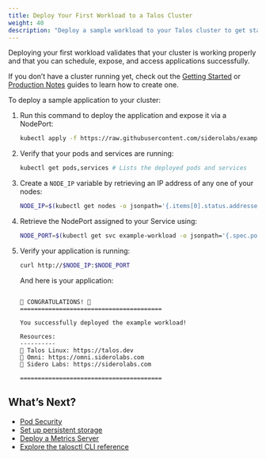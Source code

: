 ```yaml
---
title: Deploy Your First Workload to a Talos Cluster
weight: 40
description: "Deploy a sample workload to your Talos cluster to get started."
---
```


Deploying your first workload validates that your cluster is working properly and that you can schedule, expose, and access applications successfully.

If you don’t have a cluster running yet, check out the [Getting Started](./getting-started) or [Production Notes](./prodnotes) guides to learn how to create one.

To deploy a sample application to your cluster:

1. Run this command to deploy the application and expose it via a NodePort:

    ```bash
    kubectl apply -f https://raw.githubusercontent.com/siderolabs/example-workload/refs/heads/main/deploy/example-svc-nodeport.yaml
    ```

1. Verify that your pods and services are running:

    ```bash
    kubectl get pods,services # Lists the deployed pods and services
    ```

1. Create a `NODE_IP` variable by retrieving an IP address of any one of your nodes:

    ```bash
    NODE_IP=$(kubectl get nodes -o jsonpath='{.items[0].status.addresses[?(@.type=="InternalIP")].address}'; echo)
    ```

1. Retrieve the NodePort assigned to your Service using:

    ```bash
    NODE_PORT=$(kubectl get svc example-workload -o jsonpath='{.spec.ports[0].nodePort}')
    ```

1. Verify your application is running:

    ```bash
    curl http://$NODE_IP:$NODE_PORT
    ```

   And here is your application:

    ```text

    🎉 CONGRATULATIONS! 🎉
    ========================================

    You successfully deployed the example workload!

    Resources:
    ----------
    🔗 Talos Linux: https://talos.dev
    🔗 Omni: https://omni.siderolabs.com
    🔗 Sidero Labs: https://siderolabs.com

    ========================================

    ```

## What’s Next?

* [Pod Security](../../../kubernetes-guides/security/pod-security)
* [Set up persistent storage](../../../kubernetes-guides/csi/storage)
* [Deploy a Metrics Server](../../../kubernetes-guides/monitoring-and-observability/deploy-metrics-server)
* [Explore the talosctl CLI reference](../reference/cli)
